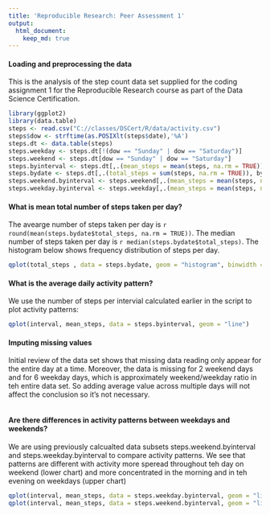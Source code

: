 ```yaml
---
title: 'Reproducible Research: Peer Assessment 1'
output: 
  html_document:
    keep_md: true
---
```


#### Loading and preprocessing the data
This is the analysis of the step count data set supplied for the coding assignment 1 for the Reproducible Research course as part of the Data Science Certification. 

```r
library(ggplot2)
library(data.table)
steps <- read.csv("C://classes/DSCert/R/data/activity.csv")
steps$dow <- strftime(as.POSIXlt(steps$date),'%A')
steps.dt <- data.table(steps)
steps.weekday <- steps.dt[!(dow == "Sunday" | dow == "Saturday")]
steps.weekend <- steps.dt[dow == "Sunday" | dow == "Saturday"]
steps.byinterval <- steps.dt[,.(mean_steps = mean(steps, na.rm = TRUE)), by=interval]
steps.bydate <- steps.dt[,.(total_steps = sum(steps, na.rm = TRUE)), by=date]
steps.weekend.byinterval <- steps.weekend[,.(mean_steps = mean(steps, na.rm = TRUE)), by=interval]
steps.weekday.byinterval <- steps.weekday[,.(mean_steps = mean(steps, na.rm = TRUE)), by=interval]
```

#### What is mean total number of steps taken per day?
The avearge number of steps taken per day is `r round(mean(steps.bydate$total_steps, na.rm = TRUE))`. The median number of steps taken per day is `r median(steps.bydate$total_steps)`. The histogram below shows frequency distribution of steps per day. 

```r
qplot(total_steps , data = steps.bydate, geom = "histogram", binwidth = 1000)
```

#### What is the average daily activity pattern?
We use the number of steps per intervial calculated earlier in the script to plot activity patterns:

```r
qplot(interval, mean_steps, data = steps.byinterval, geom = "line")
```



#### Imputing missing values
Initial review of the data set shows that missing data reading only appear for the entire day at a time. Moreover, the data is missing for 2 weekend days and for 6 weekday days, which is approximately weekend/weekday ratio in teh entire data set. So adding average value across multiple days will not affect the conclusion so it's not necessary. 
```r

```



#### Are there differences in activity patterns between weekdays and weekends?
We are using previously calcualted data subsets steps.weekend.byinterval and steps.weekday.byinterval to compare activity patterns. We see that patterns are different with activity more speread throughout teh day on weekend (lower chart) and more concentrated in the morning and in teh evening on weekdays (upper chart)
```r
qplot(interval, mean_steps, data = steps.weekday.byinterval, geom = "line")
qplot(interval, mean_steps, data = steps.weekend.byinterval, geom = "line")

```
